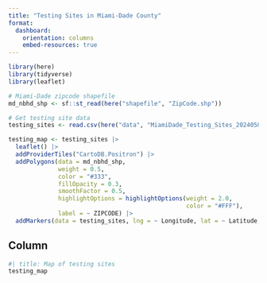 ```yaml
---
title: "Testing Sites in Miami-Dade County"
format: 
  dashboard:
    orientation: columns
    embed-resources: true
---
```


```r
library(here)
library(tidyverse)
library(leaflet)

# Miami-Dade zipcode shapefile
md_nbhd_shp <- sf::st_read(here("shapefile", "ZipCode.shp"))

# Get testing site data
testing_sites <- read.csv(here("data", "MiamiDade_Testing_Sites_20240502.csv"))

```

```r
testing_map <- testing_sites |> 
  leaflet() |> 
  addProviderTiles("CartoDB.Positron") |> 
  addPolygons(data = md_nbhd_shp,
              weight = 0.5,
              color = "#333",
              fillOpacity = 0.3,
              smoothFactor = 0.5,
              highlightOptions = highlightOptions(weight = 2.0,
                                                  color = "#FFF"),
              label = ~ ZIPCODE) |> 
  addMarkers(data = testing_sites, lng = ~ Longitude, lat = ~ Latitude, popup = ~ Name)


```

## Column

```r
#| title: Map of testing sites
testing_map
```

